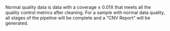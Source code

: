 Normal quality data is data with a coverage ≥ 0.01X that meets all the quality control metrics after cleaning.
For a sample with normal data quality, all stages of the pipeline will be complete and a “CNV Report” will be generated.